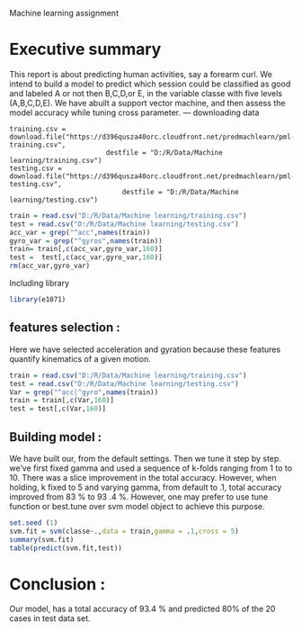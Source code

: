 Machine learning assignment  

Executive summary 
=================
This report is  about predicting human activities, say a forearm curl. We intend to build a model to predict which session could be classified as good and labeled A or not then B,C,D,or E, in the variable classe with five levels (A,B,C,D,E).
We have abuilt a support vector machine, and then assess the model accuracy while tuning cross parameter.
---
downloading data
``` 
training.csv = download.file("https://d396qusza40orc.cloudfront.net/predmachlearn/pml-training.csv",
                        destfile = "D:/R/Data/Machine learning/training.csv")
testing.csv = download.file("https://d396qusza40orc.cloudfront.net/predmachlearn/pml-testing.csv",
                            destfile = "D:/R/Data/Machine learning/testing.csv")
```
```{r}
train = read.csv("D:/R/Data/Machine learning/training.csv")
test = read.csv("D:/R/Data/Machine learning/testing.csv")
acc_var = grep("^acc",names(train))
gyro_var = grep("^gyros",names(train))
train= train[,c(acc_var,gyro_var,160)]
test =  test[,c(acc_var,gyro_var,160)]
rm(acc_var,gyro_var)
```
Including library

```{r, echo = TRUE, warning = FALSE, message = FALSE}

library(e1071)
```
features selection  :  
------------------    
Here we have selected acceleration and gyration because these features 
quantify kinematics of a given motion. 

``` {r, echo = FALSE}

train = read.csv("D:/R/Data/Machine learning/training.csv")
test = read.csv("D:/R/Data/Machine learning/testing.csv")
Var = grep("^acc|^gyro",names(train))
train = train[,c(Var,160)]
test = test[,c(Var,160)]
```
Building model :      
-------------   
We have built our, from the default settings. Then we tune it step by step. we've first fixed gamma and used a sequence of k-folds ranging from 1 to to 10. There was a slice improvement in the total accuracy. However, when holding, k fixed to 5 and varying gamma, from default to .1, total accuracy improved from 83 % to 93 .4 %. However, one may prefer to use tune function or best.tune over svm model object to achieve this purpose.  

```{r}
set.seed (1)
svm.fit = svm(classe~.,data = train,gamma = .1,cross = 5)
summary(svm.fit)
table(predict(svm.fit,test))
```
 Conclusion :  
============        
Our model, has a total accuracy of 93.4 % and predicted 80% of the 20 cases in test data set.

